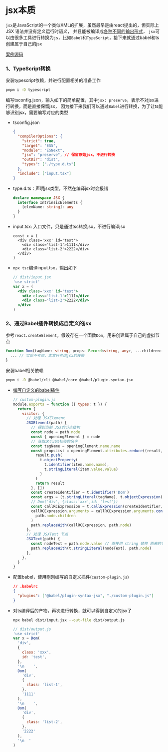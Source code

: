 # jsx本质

`jsx`是JavaScript的一个类似XML的扩展，虽然最早是由react提出的，但实际上 JSX 语法并没有定义运行时语义，
并且能被编译成[各种不同的输出形式](https://cn.vuejs.org/guide/extras/render-function.html#jsx-tsx)，
`jsx`可以由很多工具进行转换为`js`，比如`Babel`和`TypeScript`，接下来就通过babel和ts创建属于自己的jsx

<div className='flex'>
  <span>
    <Underline>
      <a href='https://github.com/linzhe141/babel-jsx-custom-preset'>
        <span>案例源码</span>
      </a>
    </Underline>
  </span>
</div>

### 1、TypeScript转换

安装typescript依赖，并进行配置相关的准备工作

```bash
pnpm i -D typescript
```

编写tsconfig.json，输入如下的简单配置，其中`jsx: preserve`，表示不对jsx进行转换，而是直接保留jsx，
因为接下来我们可以通过`Babel`进行转换，为了让ts能够识别jsx，需要编写对应的类型

- tsconfig.json

  ```json
  {
    "compilerOptions": {
      "strict": true,
      "target": "ES5",
      "module": "ESNext",
      "jsx": "preserve", // 保留原始jsx，不进行转换
      "outDir": "dist",
      "types": ["./type.d.ts"]
    },
    "include": ["input.tsx"]
  }
  ```

- type.d.ts：声明jsx类型，不然在编译jsx时会报错

  ```ts
  declare namespace JSX {
    interface IntrinsicElements {
      [elemName: string]: any
    }
  }
  ```

- input.tsx: 入口文件，只是通过tsc转换jsx，不进行编译jsx

  ```tsx
  const x = (
    <div class='xxx' id='test'>
      <div class='list-1'>1111</div>
      <div class='list-2'>2222</div>
    </div>
  )
  ```

- `npx tsc`编译input.tsx，输出如下

  ```jsx
  // dist/input.jsx
  'use strict'
  var x = (
    <div class='xxx' id='test'>
      <div class='list-1'>1111</div>
      <div class='list-2'>2222</div>
    </div>
  )
  ```

### 2、通过Babel插件转换成自定义的jsx

参考`react.createElement`，假设存在一个函数`Dom`，用来创建属于自己的虚拟节点

```ts
function Dom(tagName: string, props: Record<string, any>, ...children: CustomVNode[]): CustomVNode{
  ... // 实现不考虑，本文只考虑jsx的转换
}
```

安装babel相关依赖

```bash
pnpm i -D @babel/cli @babel/core @babel/plugin-syntax-jsx
```

- [编写自定义的babel插件](https://juejin.cn/post/6918555538628280333)

  ```js
  // custom-plugin.js
  module.exports = function ({ types: t }) {
    return {
      visitor: {
        // 处理 JSXElement
        JSXElement(path) {
          // 得到当前 JSX的节点结构
          const node = path.node
          const { openingElement } = node
          // 获取这个JSX标签的名字
          const tagName = openingElement.name.name
          const propsList = openingElement.attributes.reduce((result, item) => {
            result.push(
              t.objectProperty(
                t.identifier(item.name.name),
                t.stringLiteral(item.value.value)
              )
            )
            return result
          }, [])
          const createIdentifier = t.identifier('Dom')
          const args = [t.stringLiteral(tagName), t.objectExpression(propsList)]
          // Dom('div', {class:'xxx',id: 'test'})
          const callRCExpression = t.callExpression(createIdentifier, args)
          callRCExpression.arguments = callRCExpression.arguments.concat(
            path.node.children
          )
          path.replaceWith(callRCExpression, path.node)
        },
        // 处理 JSXText 节点
        JSXText(path) {
          const nodeText = path.node.value // 直接用 string 替换 原来的节点
          path.replaceWith(t.stringLiteral(nodeText), path.node)
        },
      },
    }
  }
  ```

- 配置babel，使用刚刚编写的自定义插件(`custom-plugin.js`)

  ```json
  // .babelrc
  {
    "plugins": ["@babel/plugin-syntax-jsx", "./custom-plugin.js"]
  }
  ```

- 对ts编译后的产物，再次进行转换，就可以得到自定义的jsx了

  ```bash
  npx babel dist/input.jsx --out-file dist/output.js
  ```

  ```js
  // dist/output.js
  'use strict'
  var x = Dom(
    'div',
    {
      class: 'xxx',
      id: 'test',
    },
    '\n    ',
    Dom(
      'div',
      {
        class: 'list-1',
      },
      '1111'
    ),
    '\n    ',
    Dom(
      'div',
      {
        class: 'list-2',
      },
      '2222'
    ),
    '\n  '
  )
  ```
